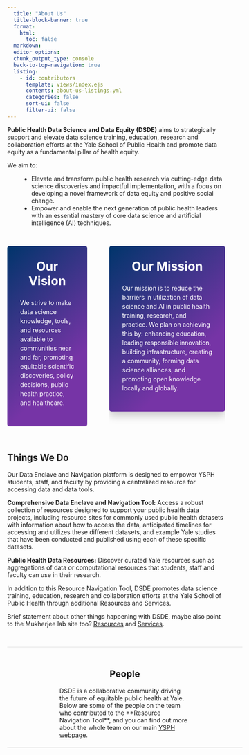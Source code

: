 ```yaml
---
  title: "About Us"
  title-block-banner: true
  format:
    html:
      toc: false
  markdown: 
  editor_options: 
  chunk_output_type: console
  back-to-top-navigation: true
  listing:
    - id: contributors
      template: views/index.ejs
      contents: about-us-listings.yml
      categories: false
      sort-ui: false
      filter-ui: false
---
```


```{=html}
<style>
  #title-block-header {
      margin-block-end: 0rem;
      position: relative;
      margin-top: -1px;
      margin-bottom: 0;
  }
  .quarto-title-banner h1, .quarto-title-banner .h1, .quarto-title-banner h2, .quarto-title-banner .h2 {
      color: #2e2e36;
      font-weight: normal;
      text-align: center;
  }
  .quarto-title-block .quarto-title-banner {
      color: #2e2e36;
      background: var(--light-header-background);
      border-bottom: 1px solid #ddd;
  }
</style>
```

**Public Health Data Science and Data Equity (DSDE)** aims to strategically support and elevate data science training, education, research and collaboration efforts at the Yale School of Public Health and promote data equity as a fundamental pillar of health equity.

We aim to:

::: {style="margin-left: 2rem"}
-   Elevate and transform public health research via cutting-edge data science discoveries and impactful implementation, with a focus on developing a novel framework of data equity and positive social change.
-   Empower and enable the next generation of public health leaders with an essential mastery of core data science and artificial intelligence (AI) techniques.
:::

\

::::::: column-screen-inset
:::::: columns
::: {.column width="40%"}
```{=html}
<style>
  .cool-block {
    background: linear-gradient(135deg, #00356B, #7634A6 70%);
    color: #fff;
    padding: 30px;
    border-radius: 5px;
    box-shadow: 0 10px 20px rgba(0, 0, 0, 0.2);
    text-align: center;
  }
  .cool-block h2 {
    margin-top: 0;
    font-size: 2em;
  }
  .cool-block p {
    font-size: 1em;
    line-height: 1.5em;
    text-align: left;
  }
  .cool-block ul {
      text-align: left; /* Aligns the bullet points to the left */
      margin: 0;
      padding-left: 20px; /* Adds padding to left for indentation */
    }
</style>

<div class="cool-block">
  <h2>Our Vision</h2>
  <p>We strive to make data science knowledge, tools, and resources available to communities near and far, promoting equitable scientific discoveries, policy decisions, public health practice, and healthcare.</p>
</div>
```

:::

::: {.column width="2%"}
:::

::: {.column width="58%"}
```{=html}
<div class="cool-block">
  <h2>Our Mission</h2>
  <p>Our mission is to reduce the barriers in utilization of data science and AI in public health training, research, and practice. We plan on achieving this by: enhancing education, leading responsible innovation, building infrastructure, creating a community, forming data science alliances, and promoting open knowledge locally and globally.</p>
</div>
```
:::
::::::
:::::::

\

## Things We Do

Our Data Enclave and Navigation platform is designed to empower YSPH students, staff, and faculty by providing a centralized resource for accessing data and data tools.

**Comprehensive Data Enclave and Navigation Tool:** Access a robust collection of resources designed to support your public health data projects, including resource sites for commonly used public health datasets with information about how to access the data, anticipated timelines for accessing and utilizes these different datasets, and example Yale studies that have been conducted and published using each of these specific datasets.

**Public Health Data Resources:** Discover curated Yale resources such as aggregations of data or computational resources that students, staff and faculty can use in their research.


In addition to this Resource Navigation Tool, DSDE promotes data science training, education, research and collaboration efforts at the Yale School of Public Health through additional Resources and Services.

Brief statement about other things happening with DSDE, maybe also point to the Mukherjee lab site too? [Resources](https://ysph.yale.edu/public-health-research-and-practice/research-centers-and-initiatives/public-health-data-science-and-data-equity/resources/) and [Services](https://ysph.yale.edu/public-health-research-and-practice/research-centers-and-initiatives/public-health-data-science-and-data-equity/services/).

\

::: column-screen
```{=html}
<style>
.subheader {
  width: 100%;
  padding: 20px;
  margin-bottom: 20px;
  background-color: var(--light-header-background);
  border-top: 1px solid #ddd;
  border-bottom: 1px solid #ddd;
  text-align: center;
}
</style>
<div class="subheader">
    <h2>People</h2>
    <p style="max-width: 60%; margin: auto; text-align: left;">DSDE is a collaborative community driving the future of equitable public health at Yale. Below are some of the people on the team who contributed to the **Resource Navigation Tool**, and you can find out more about the whole team on our main <a href="https://ysph.yale.edu/public-health-research-and-practice/research-centers-and-initiatives/public-health-data-science-and-data-equity/people/">YSPH webpage</a>.</p>
</div>
```
:::

::: {#contributors .column-screen-inset}
:::
